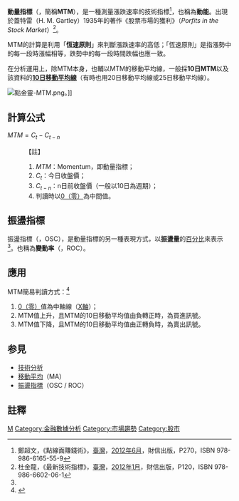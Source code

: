 '''動量指標'''（{{lang-en|Momentum}}，簡稱'''MTM'''），是一種測量漲跌速率的技術指標<ref name="m">鄭超文，《點線面賺錢術》，[[臺灣|臺灣]]，[[2012年6月|2012年6月]]，財信出版，P270，ISBN 978-986-6165-55-9</ref>，也稱為'''動能'''。出現於蓋特雷（H. M. Gartley）1935年的著作《股票市場的獲利》（''Porfits in the Stock Market''）<ref>杜金龍，《最新技術指標》，[[臺灣|臺灣]]，[[2012年1月|2012年1月]]，財信出版，P120，ISBN 978-986-6602-06-1</ref>。

MTM的計算是利用「'''恆速原則'''」來判斷漲跌速率的高低；「恆速原則」是指漲勢中的每一段時漲幅相等，跌勢中的每一段時間跌幅也應一致。

在分析運用上，除MTM本身，也輔以MTM的移動平均線，一般採'''10日MTM'''以及該資料的'''[[移動平均|10日移動平均線]]'''（有時也用20日移動平均線或25日移動平均線）。

[[File:點金靈-MTM.png|thumb]]。]]

== 計算公式 ==
<math>MTM = C_t - C_{t-n}</math>
:【註】
:#<math>MTM</math>：Momentum，即動量指標；
:#<math>C_t</math>：今日收盤價；
:#<math>C_{t-n}</math>：n日前收盤價（一般以10日為週期）；
:#判讀時以[[0|0（零）]]為中間值。

== 振盪指標 ==
{{main|振盪指標}}
振盪指標（{{lang-en|Oscillator}}，OSC），是動量指標的另一種表現方式，以'''振盪量'''的[[百分比|百分比]]來表示<ref name="m" />。也稱為'''變動率'''（{{lang-en|Rate of Change}}，ROC）。

== 應用 ==
MTM簡易判讀方式：<ref>{{Cite web |url=http://www.pmf.com.tw/newversion/prodclass/researchreport_13_e.php?ShowType=3 |title=元大寶來期貨資訊網--動量指標（MTM） |accessdate=2014-02-03 |archive-date=2014-02-21 |archive-url=https://web.archive.org/web/20140221011024/http://www.pmf.com.tw/newversion/prodclass/researchreport_13_e.php?ShowType=3 |dead-url=no }}</ref>
#[[0|0（零）]]值為中軸線（[[X軸|X軸]]）；
#MTM值上升，且MTM的10日移動平均值由負轉正時，為買進訊號。
#MTM值下降，且MTM的10日移動平均值由正轉負時，為賣出訊號。

==参見==
*[[技術分析|技術分析]]
*[[移動平均|移動平均]]（MA）
*[[振盪指標|振盪指標]]（OSC / ROC）

== 註釋 ==
{{Reflist}}

{{小作品}}

[[Category:技術分析|M]]
[[Category:金融數據分析|Category:金融數據分析]]
[[Category:市場趨勢|Category:市場趨勢]]
[[Category:股市|Category:股市]]